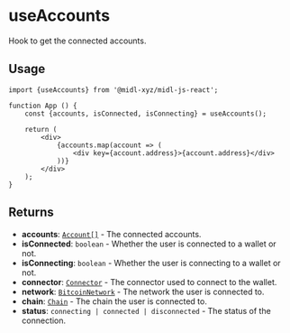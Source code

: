 # useAccounts

Hook to get the connected accounts.

## Usage

```tsx
import {useAccounts} from '@midl-xyz/midl-js-react';

function App () {
    const {accounts, isConnected, isConnecting} = useAccounts();

    return (
        <div>
            {accounts.map(account => (
                <div key={account.address}>{account.address}</div>
            ))}
        </div>
    );
}
```


## Returns

- **accounts**: [`Account[]`](/docs/glossary/types#account) - The connected accounts.
- **isConnected**: `boolean` - Whether the user is connected to a wallet or not.
- **isConnecting**: `boolean` - Whether the user is connecting to a wallet or not.
- **connector**: [`Connector`](/docs/glossary/types#connector) - The connector used to connect to the wallet.
- **network**: [`BitcoinNetwork`](/docs/glossary/types#bitcoinnetwork) - The network the user is connected to.
- **chain**: [`Chain`](/docs/glossary/types#chain) - The chain the user is connected to.
- **status**: `connecting | connected | disconnected` - The status of the connection.